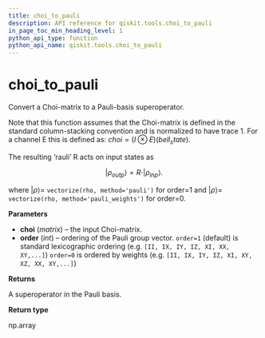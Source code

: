 ```yaml
---
title: choi_to_pauli
description: API reference for qiskit.tools.choi_to_pauli
in_page_toc_min_heading_level: 1
python_api_type: function
python_api_name: qiskit.tools.choi_to_pauli
---
```


# choi\_to\_pauli

<Function id="qiskit.tools.choi_to_pauli" isDedicatedPage={true} github="https://github.com/qiskit/qiskit/tree/stable/0.14/qiskit/tools/qi/qi.py" signature="choi_to_pauli(choi, order=1)">
  Convert a Choi-matrix to a Pauli-basis superoperator.

  Note that this function assumes that the Choi-matrix is defined in the standard column-stacking convention and is normalized to have trace 1. For a channel E this is defined as: $choi = (I \otimes E)(bell_state)$.

  The resulting ‘rauli’ R acts on input states as

$$
|{\rho_{out}}_p\rangle = R \cdot |{\rho_{in}}_p\rangle.
$$

  where $|{\rho}\rangle =$ `vectorize(rho, method='pauli')` for order=1 and $|{\rho}\rangle =$ `vectorize(rho, method='pauli_weights')` for order=0.

  **Parameters**

  *   **choi** (*matrix*) – the input Choi-matrix.
  *   **order** (*int*) – ordering of the Pauli group vector. `order=1` (default) is standard lexicographic ordering (e.g. `[II, IX, IY, IZ, XI, XX, XY,...]`) `order=0` is ordered by weights (e.g. `[II, IX, IY, IZ, XI, XY, XZ, XX, XY,...]`)

  **Returns**

  A superoperator in the Pauli basis.

  **Return type**

  np.array
</Function>

